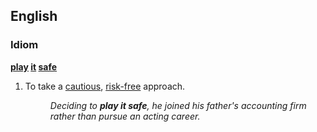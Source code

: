 ==English==

===Idiom===
'''[[play]] [[it]] [[safe]]'''

# {{idiom}} To take a [[cautious]], [[risk-free]] approach.
#: ''Deciding to '''play it safe''',  he joined his father's accounting firm rather than pursue an acting career.''